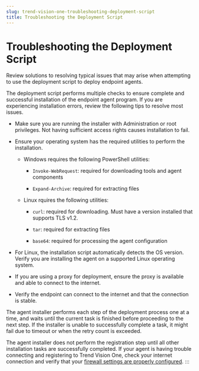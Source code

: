 ```yaml
---
slug: trend-vision-one-troubleshooting-deployment-script
title: Troubleshooting the Deployment Script
---
```

# Troubleshooting the Deployment Script

Review solutions to resolving typical issues that may arise when attempting to use the deployment script to deploy endpoint agents.

The deployment script performs multiple checks to ensure complete and successful installation of the endpoint agent program. If you are experiencing installation errors, review the following tips to resolve most issues.

- Make sure you are running the installer with Administration or root privileges. Not having sufficient access rights causes installation to fail.

- Ensure your operating system has the required utilities to perform the installation.

  - Windows requires the following PowerShell utilities:

    - `Invoke-WebRequest`: required for downloading tools and agent components

    - `Expand-Archive`: required for extracting files

  - Linux rquires the following utilities:

    - `curl`: required for downloading. Must have a version installed that supports TLS v1.2.

    - `tar`: required for extracting files

    - `base64`: required for processing the agent configuration

- For Linux, the installation script automatically detects the OS version. Verify you are installing the agent on a supported Linux operating system.

- If you are using a proxy for deployment, ensure the proxy is available and able to connect to the internet.

- Verify the endpoint can connect to the internet and that the connection is stable.

The agent installer performs each step of the deployment process one at a time, and waits until the current task is finished before proceeding to the next step. If the installer is unable to successfully complete a task, it might fail due to timeout or when the retry count is exceeded.

The agent installer does not perform the registration step until all other installation tasks are successfully completed. If your agent is having trouble connecting and registering to Trend Vision One, check your internet connection and verify that your [firewall settings are properly configured](firewall-exception-requirements-for.mdx).
:::
